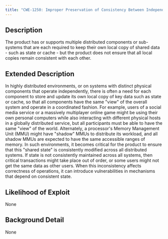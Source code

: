 ```yaml
---
title: "CWE-1250: Improper Preservation of Consistency Between Independent Representations of Shared State"
---
```


## Description
The product has or supports multiple distributed components or sub-systems that are each required to keep their own local copy of shared data - such as state or cache - but the product does not ensure that all local copies remain consistent with each other.

## Extended Description

In highly distributed environments, or on systems with distinct physical components that operate independently, there is often a need for each component to store and update its own local copy of key data such as state or cache, so that all components have the same "view" of the overall system and operate in a coordinated fashion.  For example, users of a social media service or a massively multiplayer online game might be using their own personal computers while also interacting with different physical hosts in a globally distributed service, but all participants must be able to have the same "view" of the world.  Alternately, a processor's Memory Management Unit (MMU) might have "shadow" MMUs to distribute its workload, and all shadow MMUs are expected to have the same accessible ranges of memory.
In such environments, it becomes critical for
		the product to ensure that this "shared state" is
		consistently modified across all distributed systems.
		If state is not consistently maintained across all
		systems, then critical transactions might take place
		out of order, or some users might not get the same
		data as other users.  When this inconsistency affects
		correctness of operations, it can introduce
		vulnerabilities in mechanisms that depend on
		consistent state.


## Likelihood of Exploit
None

## Background Detail
None
        